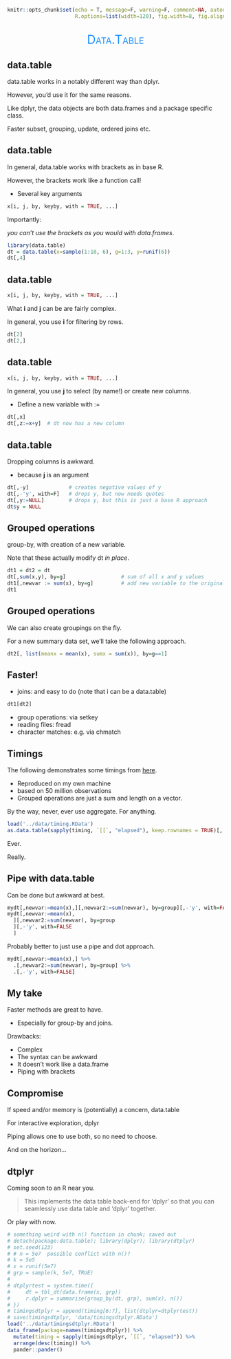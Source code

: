 ```r
knitr::opts_chunk$set(echo = T, message=F, warning=F, comment=NA, autodep=T, eval=FALSE, cache=FALSE,
                      R.options=list(width=120), fig.width=8, fig.align = 'center')
```


## 

<div style="text-align:center;font-variant:small-caps; font-size:200%; color:#1e90ff">Data.Table</div>

## data.table

<span class="pack">data.table</span> works in a notably different way than <span class="pack">dplyr</span>.

However, you'd use it for the same reasons.

Like <span class="pack">dplyr</span>, the data objects are both <span class="objclass">data.frames</span> and a package specific class.

Faster subset, grouping, update, ordered joins etc.


## data.table

In general, <span class="pack">data.table</span> works with brackets as in base R.

However, the brackets work like a function call!

- Several key arguments

```r
x[i, j, by, keyby, with = TRUE, ...]
```


Importantly: 

*you can't use the brackets as you would with data.frames*.

```r
library(data.table)
dt = data.table(x=sample(1:10, 6), g=1:3, y=runif(6))
dt[,4]
```

## data.table

```r
x[i, j, by, keyby, with = TRUE, ...]
```

What **i** and **j** can be are fairly complex. 

In general, you use **i** for filtering by rows.

 
```r
dt[2]
dt[2,]
```


## data.table

```r
x[i, j, by, keyby, with = TRUE, ...]
```

In general, you use **j** to select (by name!) or create new columns.

- Define a new variable with <span class="func">:=</span>

 
```r
dt[,x]
dt[,z:=x+y]  # dt now has a new column
```


## data.table

Dropping columns is awkward.

- because **j** is an argument

```r
dt[,-y]             # creates negative values of y
dt[,-'y', with=F]   # drops y, but now needs quotes
dt[,y:=NULL]        # drops y, but this is just a base R approach
dt$y = NULL
```




## Grouped operations

group-by, with creation of a new variable.

Note that these actually modify dt *in place*.
```r
dt1 = dt2 = dt
dt[,sum(x,y), by=g]                  # sum of all x and y values
dt1[,newvar := sum(x), by=g]         # add new variable to the original data 
dt1
```



## Grouped operations

We can also create groupings on the fly.

For a new summary data set, we'll take the following approach.

```r
dt2[, list(meanx = mean(x), sumx = sum(x)), by=g==1]
```



## Faster!

- joins: and easy to do (note that i can be a data.table)

```r
dt1[dt2]
```

- group operations: via setkey
- reading files: fread
- character matches: e.g. via chmatch


## Timings

The following demonstrates some timings from [here](http://stackoverflow.com/questions/3505701/r-grouping-functions-sapply-vs-lapply-vs-apply-vs-tapply-vs-by-vs-aggrega/34167477#34167477).

- Reproduced on my own machine
- based on 50 million observations
- Grouped operations are just a sum and length on a vector. 


By the way, never, ever use aggregate. For anything.

```r
load('../data/timing.RData')
as.data.table(sapply(timing, `[[`, "elapsed"), keep.rownames = TRUE)[,.(fun = V1, elapsed = V2)][order(-elapsed)]
```

Ever.

Really.

## Pipe with data.table

Can be done but awkward at best.

```r
mydt[,newvar:=mean(x),][,newvar2:=sum(newvar), by=group][,-'y', with=FALSE]
mydt[,newvar:=mean(x), 
  ][,newvar2:=sum(newvar), by=group
  ][,-'y', with=FALSE
  ]
```

Probably better to just use a pipe and dot approach.

```r
mydt[,newvar:=mean(x),] %>% 
  .[,newvar2:=sum(newvar), by=group] %>% 
  .[,-'y', with=FALSE]
```

## My take

Faster methods are great to have. 

  - Especially for group-by and joins.

Drawbacks:

- Complex
- The syntax can be awkward
- It doesn't work like a data.frame
- Piping with brackets




## Compromise

If speed and/or memory is (potentially) a concern, data.table

For interactive exploration, dplyr

Piping allows one to use both, so no need to choose.

And on the horizon...

## dtplyr

Coming soon to an R near you.

> This implements the data table back-end for 'dplyr' so that you can seamlessly use data table and 'dplyr' together.


Or play with now.

```r
# something weird with n() function in chunk; saved out
# detach(package:data.table); library(dplyr); library(dtplyr)
# set.seed(123)
# # n = 5e7  possible conflict with n()?
# k = 5e5
# x = runif(5e7)
# grp = sample(k, 5e7, TRUE)
# 
# dtplyrtest = system.time({
#     dt = tbl_dt(data.frame(x, grp))
#     r.dplyr = summarise(group_by(dt, grp), sum(x), n())
# })
# timingsdtplyr = append(timing[6:7], list(dtplyr=dtplyrtest))
# save(timingsdtplyr, 'data/timingsdtplyr.RData')
load('../data/timingsdtplyr.RData')
data_frame(package=names(timingsdtplyr)) %>% 
  mutate(timing = sapply(timingsdtplyr, `[[`, "elapsed")) %>% 
  arrange(desc(timing)) %>% 
  pander::pander()
```


